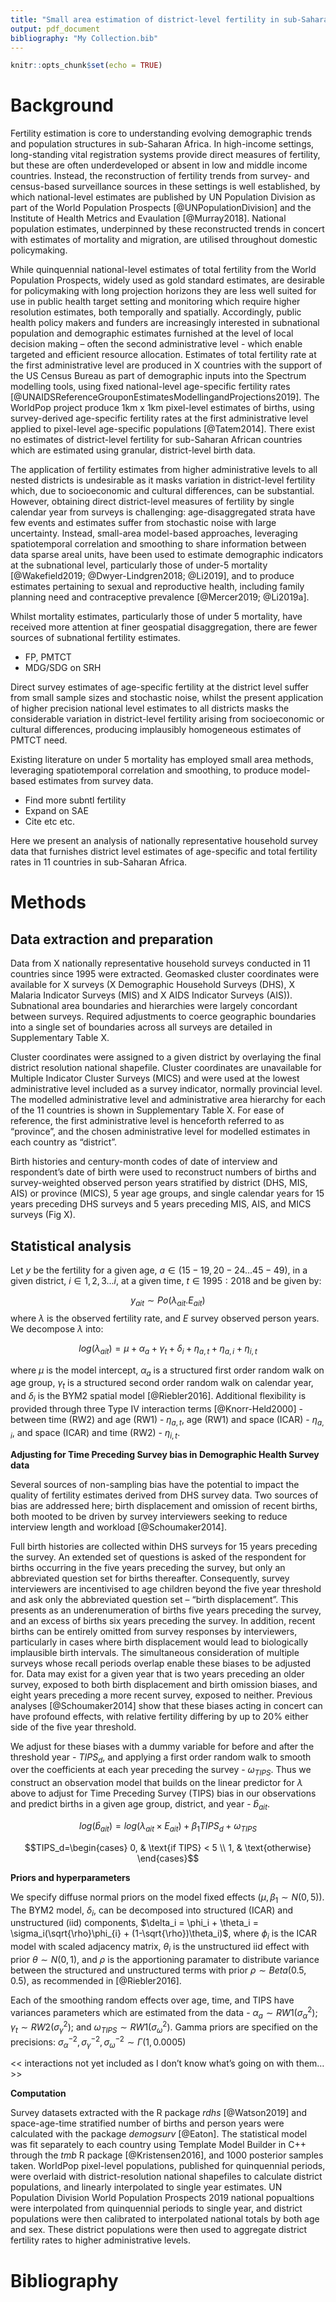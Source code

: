 ```yaml
---
title: "Small area estimation of district-level fertility in sub-Saharan Africa"
output: pdf_document
bibliography: "My Collection.bib"
---
```


```r
knitr::opts_chunk$set(echo = TRUE)
```

# Background

Fertility estimation is core to understanding evolving demographic trends and population structures in sub-Saharan Africa. In high-income settings, long-standing vital registration systems provide direct measures of fertility, but these are often underdeveloped or absent in low and middle income countries. Instead, the reconstruction of fertility trends from survey- and census-based surveillance sources in these settings is well established, by which national-level estimates are published by UN Population Division as part of the World Population Prospects [@UNPopulationDivision] and the Institute of Health Metrics and Evaulation [@Murray2018]. National population estimates, underpinned by these reconstructed trends in concert with estimates of mortality and migration, are utilised throughout domestic policymaking. 

While quinquennial national-level estimates of total fertility from the World Population Prospects, widely used as gold standard estimates, are desirable for policymaking with long projection horizons they are less well suited for use in public health target setting and monitoring which  require higher resolution estimates, both temporally and spatially. Accordingly, public health policy makers and funders are increasingly interested in subnational population and demographic estimates furnished at the level of local decision making – often the second administrative level - which enable targeted and efficient resource allocation. Estimates of total fertility rate at the first administrative level are produced in X countries with the support of the US Census Bureau as part of demographic inputs into the Spectrum modelling tools, using fixed national-level age-specific fertility rates [@UNAIDSReferenceGrouponEstimatesModellingandProjections2019]. The WorldPop project produce 1km x 1km pixel-level estimates of births, using survey-derived age-specific fertility rates at the first administrative level applied to pixel-level age-specific populations [@Tatem2014]. There exist no estimates of district-level fertility for sub-Saharan African countries which are estimated using granular, district-level birth data.

The application of fertility estimates from higher administrative levels to all nested districts is undesirable as it masks variation in district-level fertility which, due to socioeconomic and cultural differences, can be substantial. However, obtaining direct district-level measures of fertility by single calendar year from surveys is challenging: age-disaggregated strata have few events and estimates suffer from stochastic noise with large uncertainty. Instead, small-area model-based approaches, leveraging spatiotemporal correlation and smoothing to share information between data sparse areal units, have been used to estimate demographic indicators at the subnational level, particularly those of under-5 mortality [@Wakefield2019; @Dwyer-Lindgren2018; @Li2019], and to produce estimates pertaining to sexual and reproductive health, including family planning need and contraceptive prevalence [@Mercer2019; @Li2019a]. 

Whilst mortality estimates, particularly those of under 5 mortality, have received more attention at finer geospatial disaggregation, there are fewer sources of subnational fertility estimates.

- FP, PMTCT
- MDG/SDG on SRH

Direct survey estimates of age-specific fertility at the district level suffer from small sample sizes and stochastic noise, whilst the present application of higher precision national level estimates to all districts masks the considerable variation in district-level fertility arising from socioeconomic or cultural differences, producing implausibly homogeneous estimates of PMTCT need. 





Existing literature on under 5 mortality has employed small area methods, leveraging spatiotemporal correlation and smoothing, to produce model-based estimates from survey data. 

* Find more subntl fertility
* Expand on SAE
* Cite etc etc.

Here we present an analysis of nationally representative household survey data that furnishes district level estimates of age-specific and total fertility rates in 11 countries in sub-Saharan Africa. 


# Methods

## Data extraction and preparation

Data from X nationally representative household surveys conducted in 11 countries since 1995 were extracted. Geomasked cluster coordinates were available for X surveys (X Demographic Household Surveys (DHS), X Malaria Indicator Surveys (MIS) and X AIDS Indicator Surveys (AIS)). Subnational area boundaries and hierarchies were largely concordant between surveys. Required adjustments to coerce geographic boundaries into a single set of boundaries across all surveys are detailed in Supplementary Table X. 

Cluster coordinates were assigned to a given district by overlaying the final district resolution national shapefile. Cluster coordinates are unavailable for Multiple Indicator Cluster Surveys (MICS) and were used at the lowest administrative level included as a survey indicator, normally provincial level. The modelled administrative level and administrative area hierarchy for each of the 11 countries is shown in Supplementary Table X. For ease of reference, the first administrative level is henceforth referred to as “province”, and the chosen administrative level for modelled estimates in each country as “district”. 

Birth histories and century-month codes of date of interview and respondent’s date of birth were used to reconstruct numbers of births and survey-weighted observed person years stratified by district (DHS, MIS, AIS) or province (MICS), 5 year age groups, and single calendar years for 15 years preceding DHS surveys and 5 years preceding MIS, AIS, and MICS surveys (Fig X). 

## Statistical analysis

Let $y$ be the fertility for a given age, $a \in (15-19, 20-24 ... 45-49)$, in a given district, $i \in 1,2, 3 ... i$, at a given time, $t \in 1995:2018$ and be given by:

$$y_{ait} \sim Po( \lambda_{ait} . E_{ait} )$$
where $\lambda$ is the observed fertility rate, and $E$ survey observed person years. We decompose $\lambda$ into:

$$log(\lambda_{ait}) = \mu + \alpha_a + \gamma_t + \delta_i + \eta_{a,t} + \eta_{a,i} + \eta_{i,t}$$

where $\mu$ is the model intercept, $\alpha_a$ is a structured first order random walk on age group, $\gamma_t$ is a structured second order random walk on calendar year, and $\delta_i$ is the BYM2 spatial model [@Riebler2016]. Additional flexibility is provided through three Type IV interaction terms [@Knorr-Held2000] - between time (RW2) and age (RW1) - $\eta_{a,t}$, age (RW1) and space (ICAR) - $\eta_{a,i}$, and space (ICAR) and time (RW2) - $\eta_{i,t}$. 


**Adjusting for Time Preceding Survey bias in Demographic Health Survey data**

Several sources of non-sampling bias have the potential to impact the quality of fertility estimates derived from DHS survey data. Two sources of bias are addressed here; birth displacement and omission of recent births, both mooted to be driven by survey interviewers seeking to reduce interview length and workload [@Schoumaker2014]. 

Full birth histories are collected within DHS surveys for 15 years preceding the survey. An extended set of questions is asked of the respondent for births occurring in the five years preceding the survey, but only an abbreviated question set for births thereafter. Consequently, survey interviewers are incentivised to age children beyond the five year threshold and ask only the abbreviated question set – “birth displacement”. This presents as an underenumeration of births five years preceding the survey, and an excess of births six years preceding the survey. In addition, recent births can be entirely omitted from survey responses by interviewers, particularly in cases where birth displacement would lead to biologically implausible birth intervals. The simultaneous consideration of multiple surveys whose recall periods overlap enable these biases to be adjusted for. Data may exist for a given year that is two years preceding an older survey, exposed to both birth displacement and birth omission biases, and eight years preceding a more recent survey, exposed to neither. Previous analyses [@Schoumaker2014] show that these biases acting in concert can have profound effects, with relative fertility differing by up to 20% either side of the five year threshold.

We adjust for these biases with a dummy variable for before and after the threshold year - $TIPS_{d}$, and applying a first order random walk to smooth over the coefficients at each year preceding the survey - $\omega_{TIPS}$. Thus we construct an observation model that builds on the linear predictor for $\lambda$ above to adjust for Time Preceding Survey (TIPS) bias in our observations and predict births in a given age group, district, and year - $\hat{b}_{ait}$.

$$log(\hat{b}_{ait}) = log(\lambda_{ait} \times E_{ait}) + \beta_1 TIPS_{d} + \omega_{TIPS}$$

$$TIPS_d=\begin{cases} 0, & \text{if TIPS} < 5 \\ 1, & \text{otherwise} \end{cases}$$


**Priors and hyperparameters**

We specify diffuse normal priors on the model fixed effects ($\mu, \beta_1 \sim N(0, 5)$). The BYM2 model, $\delta_i$, can be decomposed into structured (ICAR) and unstructured (iid) components, $\delta_i = \phi_i + \theta_i = \sigma_i(\sqrt{\rho}\phi_{i} + (1-\sqrt{\rho})\theta_i)$, where $\phi_i$ is the ICAR model with scaled adjacency matrix, $\theta_i$ is the unstructured iid effect with prior $\theta \sim N(0,1)$, and $\rho$ is the apportioning paramater to distribute variance between the structured and unstructured terms with prior $\rho \sim Beta(0.5, 0.5)$, as recommended in [@Riebler2016].

Each of the smoothing random effects over age, time, and TIPS have variances parameters which are estimated from the data -  $\alpha{_a} \sim RW1(\sigma_\alpha^{2})$; $\gamma{_t} \sim RW2(\sigma_\gamma^{2})$; and $\omega_{TIPS} \sim RW1(\sigma^2_\omega)$. Gamma priors are specified on the precisions: $\sigma_\alpha^{-2}, \sigma_\gamma^{-2}, \sigma_{\omega}^{-2} \sim \Gamma(1, 0.0005)$

<< interactions not yet included as I don't know what's going on with them... >>

**Computation**

Survey datasets extracted with the R package *rdhs* [@Watson2019] and space-age-time stratified number of births and person years were calculated with the package *demogsurv* [@Eaton]. The statistical model was fit separately to each country using Template Model Builder in C++ through the *tmb* R package [@Kristensen2016], and 1000 posterior samples taken. WorldPop pixel-level populations, published for quinquennial periods, were overlaid with district-resolution national shapefiles to calculate district populations, and linearly interpolated to single year estimates. UN Population Division World Population Prospects 2019 national popualtions were interpolated from quinquennial periods to single year, and district populations were then calibrated to interpolated national totals by both age and sex. These district populations were then used to aggregate district fertility rates to higher administrative levels. 

# Bibliography

<!-- $$\sigma_\alpha^{-2}, \sigma_\gamma^{-2}, \sigma_{\omega}^{-2}, \sigma^{-2}_{\delta}, \eta_{a,t}^{-2}, \eta_{a,i}^{-2} , \eta_{i,t}^{-2} \sim \Gamma(1, 0.0005)$$ -->

<!-- INLA: $$log(\tau_a) = \theta \sim log\Gamma(1, 0.00005) $$ -->